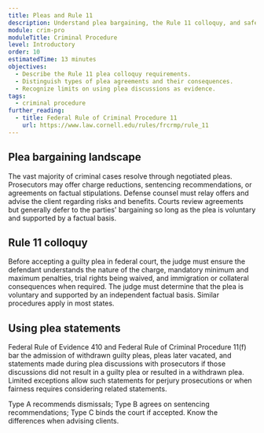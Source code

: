 ```yaml
---
title: Pleas and Rule 11
description: Understand plea bargaining, the Rule 11 colloquy, and safeguards for guilty pleas.
module: crim-pro
moduleTitle: Criminal Procedure
level: Introductory
order: 10
estimatedTime: 13 minutes
objectives:
  - Describe the Rule 11 plea colloquy requirements.
  - Distinguish types of plea agreements and their consequences.
  - Recognize limits on using plea discussions as evidence.
tags:
  - criminal procedure
further_reading:
  - title: Federal Rule of Criminal Procedure 11
    url: https://www.law.cornell.edu/rules/frcrmp/rule_11
---
```


## Plea bargaining landscape

The vast majority of criminal cases resolve through negotiated pleas. Prosecutors may offer charge reductions, sentencing recommendations, or agreements on factual stipulations. Defense counsel must relay offers and advise the client regarding risks and benefits. Courts review agreements but generally defer to the parties' bargaining so long as the plea is voluntary and supported by a factual basis.

## Rule 11 colloquy

Before accepting a guilty plea in federal court, the judge must ensure the defendant understands the nature of the charge, mandatory minimum and maximum penalties, trial rights being waived, and immigration or collateral consequences when required. The judge must determine that the plea is voluntary and supported by an independent factual basis. Similar procedures apply in most states.

## Using plea statements

Federal Rule of Evidence 410 and Federal Rule of Criminal Procedure 11(f) bar the admission of withdrawn guilty pleas, pleas later vacated, and statements made during plea discussions with prosecutors if those discussions did not result in a guilty plea or resulted in a withdrawn plea. Limited exceptions allow such statements for perjury prosecutions or when fairness requires considering related statements.

<Callout kind="tip" title="Plea agreement types">
  Type A recommends dismissals; Type B agrees on sentencing recommendations; Type C binds the court if accepted. Know the differences when advising clients.
</Callout>
